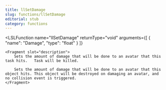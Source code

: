 ```yaml
---
title: llSetDamage
slug: functions/llSetDamage
editorial: stub
category: functions
---
```


<LSLFunction
	name="llSetDamage"
	returnType="void"
	arguments={[
	{
		"name": "Damage",
		"type": "float"
	}
]}
>
	<Fragment slot="description">
		Sets the amount of damage that will be done to an avatar that this task hits.	Task will be killed.
		
		Sets the amount of damage that will be done to an avatar that this object hits. This object will be destroyed on damaging an avatar, and no collision event is triggered.
	</Fragment>
</LSLFunction>
